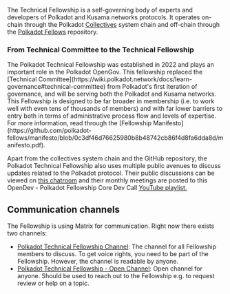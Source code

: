 The Technical Fellowship is a self-governing body of experts and developers of Polkadot and Kusama
networks protocols. It operates on-chain through the Polkadot
[Collectives](https://polkadot.js.org/apps/?rpc=wss%3A%2F%2Fpolkadot-collectives-rpc.polkadot.io#/fellowship/referenda)
system chain and off-chain through the [Polkadot Fellows](https://github.com/polkadot-fellows)
repository.

<div className="note">
  <h3>From Technical Committee to the Technical Fellowship</h3>
  <p>
    The Polkadot Technical Fellowship was established in 2022 and plays an
    important role in the Polkadot OpenGov. This fellowship replaced the
    [Technical
    Committee](https://wiki.polkadot.network/docs/learn-governance#technical-committee)
    from Polkadot's first iteration of governance, and will be serving both the
    Polkadot and Kusama networks. This Fellowship is designed to be far broader
    in membership (i.e. to work well with even tens of thousands of members) and
    with far lower barriers to entry both in terms of administrative process
    flow and levels of expertise. For more information, read through the
    [Fellowship
    Manifesto](https://github.com/polkadot-fellows/manifesto/blob/0c3df46d76625980b8b48742cb86f4d8fa6dda8d/manifesto.pdf).
  </p>
</div>

Apart from the collectives system chain and the GitHub repository, the Polkadot Technical Fellowship
also uses multiple public avenues to discuss updates related to the Polkadot protocol. Their public
discussions can be viewed on [this chatroom](https://matrix.to/#/#fellowship-members:parity.io) and
their monthly meetings are posted to this OpenDev - Polkadot Fellowship Core Dev Call
[YouTube playlist.](https://www.youtube.com/watch?v=5P6Axm4JrmQ&list=PLtyd7v_I7PGlDJCCCLGLjJ0yv33JAEE_-)

## Communication channels

The Fellowship is using Matrix for communication. Right now there exists two channels:

- [Polkadot Technical Fellowship Channel](https://matrix.to/#/#fellowship-members:parity.io): The channel for all Fellowship members to discuss. To get voice rights, you need to be part of the Fellowship. However, the channel is readable by anyone.
- [Polkadot Technical Fellowship - Open Channel](https://matrix.to/#/#fellowship-open-channel:parity.io): Open channel for anyone. Should be used to reach out to the Fellowship e.g. to request review or help on a topic.
